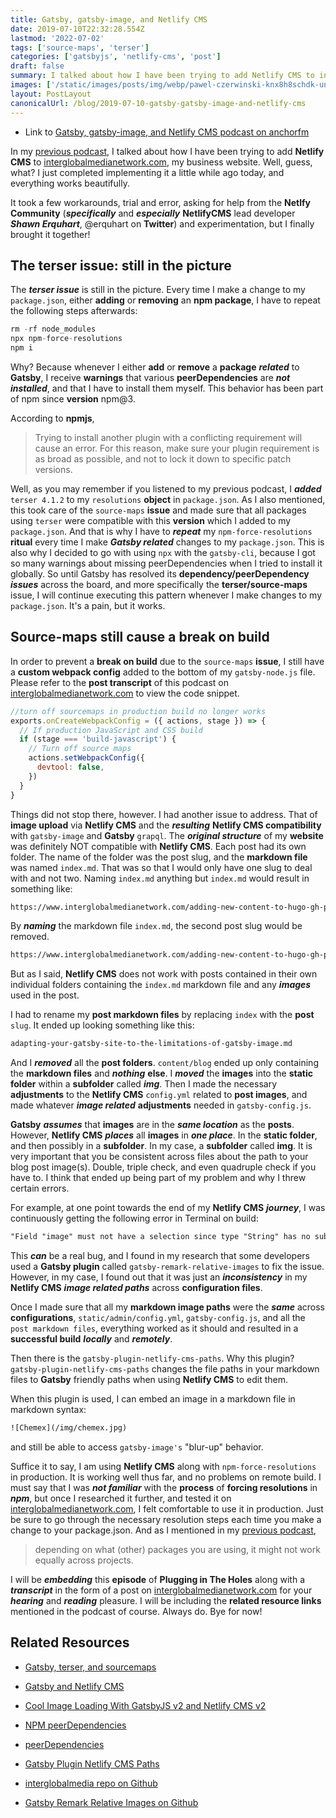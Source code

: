 ```yaml
---
title: Gatsby, gatsby-image, and Netlify CMS
date: 2019-07-10T22:32:28.554Z
lastmod: '2022-07-02'
tags: ['source-maps', 'terser']
categories: ['gatsbyjs', 'netlify-cms', 'post']
draft: false
summary: I talked about how I have been trying to add Netlify CMS to interglobalmedianetwork.com, my business website.  I just completed implementing it a little while ago today.
images: ['/static/images/posts/img/webp/pawel-czerwinski-knx8h8schdk-unsplash.webp']
layout: PostLayout
canonicalUrl: /blog/2019-07-10-gatsby-gatsby-image-and-netlify-cms
---
```


- Link to [Gatsby, gatsby-image, and Netlify CMS podcast on anchorfm](https://anchor.fm/maria-campbell/episodes/Gatsby--gatsby-image--and-Netlify-CMS-e4j887)

In my
[previous podcast](https://anchor.fm/maria-campbell/episodes/Gatsby--terser--and-source-maps-e4ip7k),
I talked about how I have been trying to add **Netlify CMS** to
[interglobalmedianetwork.com](https://www.interglobalmedianetwork.com), my
business website. Well, guess, what? I just completed implementing it a little
while ago today, and everything works beautifully.

It took a few workarounds, trial and error, asking for help from the **Netlfy
Community** (**_specifically_** and **_especially_** **NetlifyCMS** lead
developer **_Shawn Erquhart_**, @erquhart on **Twitter**) and experimentation,
but I finally brought it together!

## The terser issue: still in the picture

The **_terser issue_** is still in the picture. Every time I make a change to my
`package.json`, either **adding** or **removing** an **npm package**, I have to
repeat the following steps afterwards:

```js
rm -rf node_modules
npx npm-force-resolutions
npm i
```

Why? Because whenever I either **add** or **remove** a **package** **_related_**
to **Gatsby**, I receive **warnings** that various **peerDependencies** are
**_not installed_**, and that I have to install them myself. This behavior has
been part of npm since **version** npm@3.

According to **npmjs**,

> Trying to install another plugin with a conflicting requirement will cause an
> error. For this reason, make sure your plugin requirement is as broad as
> possible, and not to lock it down to specific patch versions.

Well, as you may remember if you listened to my previous podcast, I **_added_**
`terser 4.1.2` to my `resolutions` **object** in `package.json`. As I also
mentioned, this took care of the `source-maps` **issue** and made sure that all
packages using `terser` were compatible with this **version** which I added to
my `package.json`. And that is why I have to **_repeat_** my
`npm-force-resolutions` **ritual** every time I make **_Gatsby related_**
changes to my `package.json`. This is also why I decided to go with using `npx`
with the `gatsby-cli`, because I got so many warnings about missing
peerDependencies when I tried to install it globally. So until Gatsby has
resolved its **dependency/peerDependency** **_issues_** across the board, and
more specifically the **terser/source-maps** issue, I will continue executing
this pattern whenever I make changes to my `package.json`. It's a pain, but it
works.

## Source-maps still cause a break on build

In order to prevent a **break on build** due to the `source-maps` **issue**, I
still have a **custom webpack config** added to the bottom of my
`gatsby-node.js` file. Please refer to the **post transcript** of this podcast
on [interglobalmedianetwork.com](https://www.interglobalmedianetwork.com) to
view the code snippet.

```js
//turn off sourcemaps in production build no longer works
exports.onCreateWebpackConfig = ({ actions, stage }) => {
  // If production JavaScript and CSS build
  if (stage === 'build-javascript') {
    // Turn off source maps
    actions.setWebpackConfig({
      devtool: false,
    })
  }
}
```

Things did not stop there, however. I had another issue to address. That of
**image upload** via **Netlify CMS** and the **_resulting_** **Netlify CMS
compatibility** with `gatsby-image` and **Gatsby** `grapql`. The **_original
structure_** of my **website** was definitely NOT compatible with **Netlify
CMS**. Each post had its own folder. The name of the folder was the post slug,
and the **markdown file** was named `index.md`. That was so that I would only
have one slug to deal with and not two. Naming `index.md` anything but
`index.md` would result in something like:

```html
https://www.interglobalmedianetwork.com/adding-new-content-to-hugo-gh-pages/adding-new-content-to-hugo-gh-pages/
```

By **_naming_** the markdown file `index.md`, the second post slug would be
removed.

```html
https://www.interglobalmedianetwork.com/adding-new-content-to-hugo-gh-pages/
```

But as I said, **Netlify CMS** does not work with posts contained in their own
individual folders containing the `index.md` markdown file and any **_images_**
used in the post.

I had to rename my **post markdown files** by replacing `index` with the
**post** `slug`. It ended up looking something like this:

```md
adapting-your-gatsby-site-to-the-limitations-of-gatsby-image.md
```

And I **_removed_** all the **post folders**. `content/blog` ended up only
containing the **markdown files** and **_nothing_** **else**. I **_moved_** the
**images** into the **static folder** within a **subfolder** called **_img_**.
Then I made the necessary **adjustments** to the **Netlify CMS** `config.yml`
related to **post images**, and made whatever **_image related_**
**adjustments** needed in `gatsby-config.js`.

**Gatsby** **_assumes_** that **images** are in the **_same location_** as the
**posts**. However, **Netlify CMS** **_places_** all **images** in **_one
place_**. In the **static folder**, and then possibly in a **subfolder**. In my
case, a **subfolder** called **img**. It is very important that you be
consistent across files about the path to your blog post image(s). Double,
triple check, and even quadruple check if you have to. I think that ended up
being part of my problem and why I threw certain errors.

For example, at one point towards the end of my **Netlify CMS** **_journey_**, I
was continuously getting the following error in Terminal on build:

```md
"Field "image" must not have a selection since type "String" has no subfields."
```

This **_can_** be a real bug, and I found in my research that some developers
used a **Gatsby plugin** called `gatsby-remark-relative-images` to fix the
issue. However, in my case, I found out that it was just an **_inconsistency_**
in my **Netlify CMS** **_image related paths_** across **configuration files**.

Once I made sure that all my **markdown image paths** were the **_same_** across
**configurations**, `static/admin/config.yml`, `gatsby-config.js`, and all the
`post markdown files`, everything worked as it should and resulted in a
**successful build** **_locally_** and **_remotely_**.

Then there is the `gatsby-plugin-netlify-cms-paths`. Why this plugin?
`gatsby-plugin-netlify-cms-paths` changes the file paths in your markdown files
to **Gatsby** friendly paths when using **Netlify CMS** to edit them.

When this plugin is used, I can embed an image in a markdown file in markdown
syntax:

```html
![Chemex](/img/chemex.jpg)
```

and still be able to access `gatsby-image's` "blur-up" behavior.

Suffice it to say, I am using **Netlify CMS** along with `npm-force-resolutions`
in production. It is working well thus far, and no problems on remote build. I
must say that I was **_not familiar_** with the **process** of **forcing
resolutions** in **_npm_**, but once I researched it further, and tested it on
[interglobalmedianetwork.com](https://www.interglobalmedianetwork.com), I felt
comfortable to use it in production. Just be sure to go through the necessary
resolution steps each time you make a change to your package.json. And as I
mentioned in my
[previous podcast](https://anchor.fm/maria-campbell/episodes/Gatsby--terser--and-source-maps-e4ip7k),

> depending on what (other) packages you are using, it might not work equally
> across projects.

I will be **_embedding_** this **episode** of **Plugging in The Holes** along
with a **_transcript_** in the form of a post on
[interglobalmedianetwork.com](https://www.interglobalmedianetwork.com) for your
**_hearing_** and **_reading_** pleasure. I will be including the **related
resource links** mentioned in the podcast of course. Always do. Bye for now!

## Related Resources

- [Gatsby, terser, and sourcemaps](https://www.interglobalmedianetwork.com/blog/gatsby-terser-sourcemaps/)

- [Gatsby and Netlify CMS](https://www.netlifycms.org/docs/gatsby/)

- [Cool Image Loading With GatsbyJS v2 and Netlify CMS v2](https://blog.rousek.name/2018/08/10/cool-image-loading-with-gatsbyjs-v2-and-netlify-cms-v2/)

- [NPM peerDependencies](https://blog.angularindepth.com/npm-peer-dependencies-f843f3ac4e7f)

- [peerDependencies](https://docs.npmjs.com/files/package.json#peerdependencies)

- [Gatsby Plugin Netlify CMS Paths](https://www.gatsbyjs.org/packages/gatsby-plugin-netlify-cms-paths/)

- [interglobalmedia repo on Github](https://github.com/interglobalmedia/interglobalmedia)

- [Gatsby Remark Relative Images on Github](https://github.com/danielmahon/gatsby-remark-relative-images)
